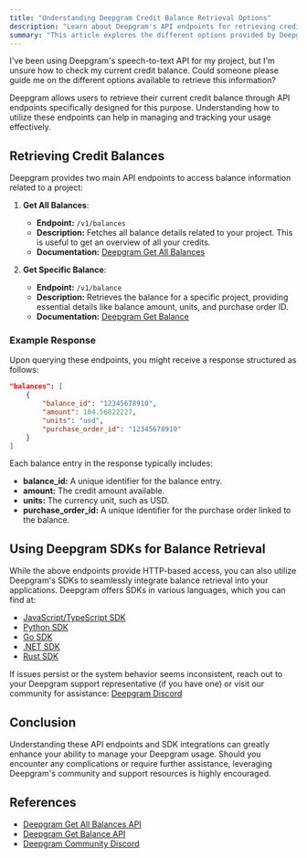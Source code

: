 ```yaml
---
title: "Understanding Deepgram Credit Balance Retrieval Options"
description: "Learn about Deepgram's API endpoints for retrieving credit balance details."
summary: "This article explores the different options provided by Deepgram's API to retrieve credit balance information for your projects. It covers the 'Get All Balances' and 'Get Specific Balance' endpoints, explaining their purposes, usage, and relevant documentation links."
---
```


<CommunityQuestion>I've been using Deepgram's speech-to-text API for my project, but I'm unsure how to check my current credit balance. Could someone please guide me on the different options available to retrieve this information?</CommunityQuestion>

Deepgram allows users to retrieve their current credit balance through API endpoints specifically designed for this purpose. Understanding how to utilize these endpoints can help in managing and tracking your usage effectively.

## Retrieving Credit Balances

Deepgram provides two main API endpoints to access balance information related to a project:

1. **Get All Balances**:
   - **Endpoint:** `/v1/balances`
   - **Description:** Fetches all balance details related to your project. This is useful to get an overview of all your credits.
   - **Documentation:** [Deepgram Get All Balances](https://developers.deepgram.com/reference/get-all-balances)

2. **Get Specific Balance**:
   - **Endpoint:** `/v1/balance`
   - **Description:** Retrieves the balance for a specific project, providing essential details like balance amount, units, and purchase order ID.
   - **Documentation:** [Deepgram Get Balance](https://developers.deepgram.com/reference/get-balance)

### Example Response

Upon querying these endpoints, you might receive a response structured as follows:

```json
"balances": [
    {
        "balance_id": "12345678910",
        "amount": 104.56822227,
        "units": "usd",
        "purchase_order_id": "12345678910"
    }
]
```

Each balance entry in the response typically includes:
- **balance_id:** A unique identifier for the balance entry.
- **amount:** The credit amount available.
- **units:** The currency unit, such as USD.
- **purchase_order_id:** A unique identifier for the purchase order linked to the balance.

## Using Deepgram SDKs for Balance Retrieval

While the above endpoints provide HTTP-based access, you can also utilize Deepgram's SDKs to seamlessly integrate balance retrieval into your applications. Deepgram offers SDKs in various languages, which you can find at:
- [JavaScript/TypeScript SDK](https://github.com/deepgram/deepgram-js-sdk)
- [Python SDK](https://github.com/deepgram/deepgram-python-sdk)
- [Go SDK](https://github.com/deepgram/deepgram-go-sdk)
- [.NET SDK](https://github.com/deepgram/deepgram-dotnet-sdk)
- [Rust SDK](https://github.com/deepgram/deepgram-rust-sdk)

If issues persist or the system behavior seems inconsistent, reach out to your Deepgram support representative (if you have one) or visit our community for assistance: [Deepgram Discord](https://discord.gg/deepgram)

## Conclusion

Understanding these API endpoints and SDK integrations can greatly enhance your ability to manage your Deepgram usage. Should you encounter any complications or require further assistance, leveraging Deepgram's community and support resources is highly encouraged.

## References

- [Deepgram Get All Balances API](https://developers.deepgram.com/reference/get-all-balances)
- [Deepgram Get Balance API](https://developers.deepgram.com/reference/get-balance)
- [Deepgram Community Discord](https://discord.gg/deepgram)
